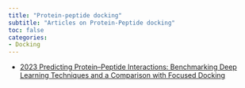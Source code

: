 ```yaml
---
title: "Protein-peptide docking"
subtitle: "Articles on Protein-Peptide docking"
toc: false
categories:
- Docking
---
```


* [2023 Predicting Protein–Peptide Interactions: Benchmarking Deep Learning Techniques and a Comparison with Focused Docking](https://doi.org/10.1021/acs.jcim.3c00602){target="_blank"}
